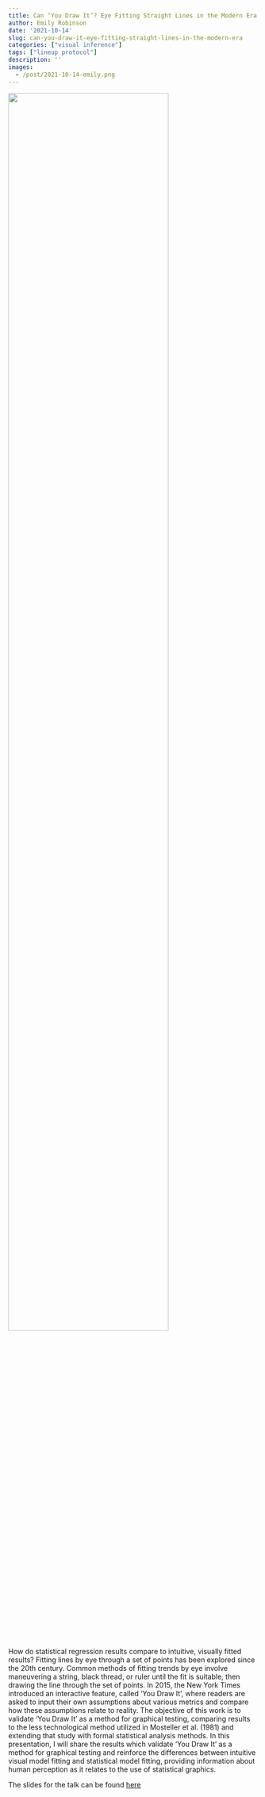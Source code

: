 ```yaml
---
title: Can ‘You Draw It’? Eye Fitting Straight Lines in the Modern Era
author: Emily Robinson
date: '2021-10-14'
slug: can-you-draw-it-eye-fitting-straight-lines-in-the-modern-era
categories: ["visual inference"]
tags: ["lineup protocol"]
description: ''
images:
  - /post/2021-10-14-emily.png
---
```


![](/post/2021-10-14-emily.png){width=80%}

How do statistical regression results compare to intuitive, visually fitted results? Fitting lines by eye through a set of points has been explored since the 20th century. Common methods of fitting trends by eye involve maneuvering a string, black thread, or ruler until the fit is suitable, then drawing the line through the set of points. In 2015, the New York Times introduced an interactive feature, called ‘You Draw It’, where readers are asked to input their own assumptions about various metrics and compare how these assumptions relate to reality. The objective of this work is to validate ‘You Draw It’ as a method for graphical testing, comparing results to the less technological method utilized in Mosteller et al. (1981) and extending that study with formal statistical analysis methods. In this presentation, I will share the results which validate ‘You Draw It’ as a method for graphical testing and reinforce the differences between intuitive visual model fitting and statistical model fitting, providing information about human perception as it relates to the use of statistical graphics.

The slides for the talk can be found [here](https://earobinson95.github.io/presentations/ISU-Graphics-Group/2021-10-14-eyefitting-straight-lines-in-the-modern-era/index.html#1)
